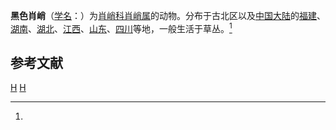 {{Speciesbox
| taxon = Tetragnatha nigrita
| binomial_authority = (Lendl, 1886)<ref name='id13430'>{{cite web| url =http://www.bioinfo.cn/db05/BjdwSpecies.php?action=view&id=13430| title =黑色肖峭| work =《中国动物物种编目数据库》| publisher =中国科学院微生物研究所| author =中国科学院动物研究所| accessdate =2009-04-28| deadurl =yes| archiveurl =https://web.archive.org/web/20160305035750/http://www.bioinfo.cn/db05/BjdwSpecies.php?action=view&id=13430| archivedate =2016-03-05}}</ref>
}}

'''黑色肖峭'''（[[学名|学名]]：{{lang|la|''Tetragnatha nigrita''}}）为[[肖峭科|肖峭科]][[肖峭属|肖峭属]]的动物。分布于古北区以及[[中国大陆|中国大陆]]的[[福建|福建]]、[[湖南|湖南]]、[[湖北|湖北]]、[[江西|江西]]、[[山东|山东]]、[[四川|四川]]等地，一般生活于草丛。<ref name='id13430'/>

== 参考文献 ==
{{reflist}}

{{taxonbar}}
[[Category:_1886年描述的动物|H]]
[[Category:肖峭属|H]]